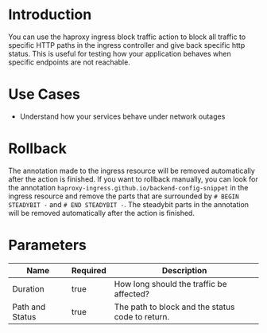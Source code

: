 # Introduction

You can use the haproxy ingress block traffic action to block all traffic to specific HTTP paths in the ingress controller and give back specific http status. This is useful for testing how your application behaves when specific endpoints are not reachable.

# Use Cases

* Understand how your services behave under network outages

# Rollback

The annotation made to the ingress resource will be removed automatically after the action is finished. If you want to rollback manually, you can look for the annotation `haproxy-ingress.github.io/backend-config-snippet` in the ingress resource and remove the parts that are surrounded by `# BEGIN STEADYBIT -` and `# END STEADYBIT -`. The steadybit parts in the annotation will be removed automatically after the action is finished.

# Parameters

| Name            | Required | Description                                                             |
|-----------------|----------|-------------------------------------------------------------------------|
| Duration        | true     | How long should the traffic be affected?                                |
| Path and Status | true     | The path to block and the status code to return.                        |
